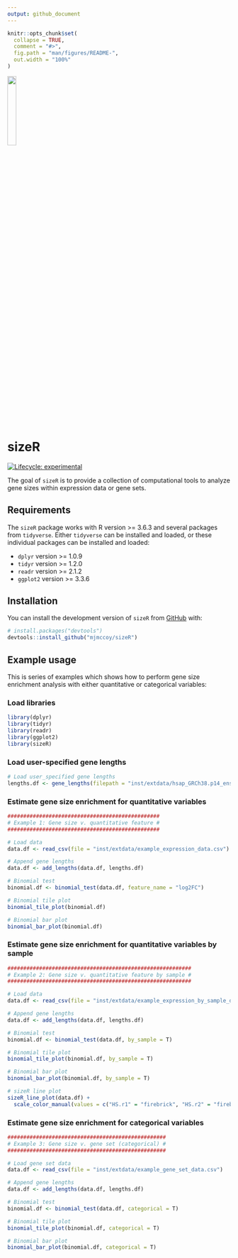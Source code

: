```yaml
---
output: github_document
---
```


<!-- README.md is generated from README.Rmd. Please edit that file -->

```r
knitr::opts_chunk$set(
  collapse = TRUE,
  comment = "#>",
  fig.path = "man/figures/README-",
  out.width = "100%"
)
```

<img src="man/figures/README-sizeR_logo.svg" width="20%" />

# sizeR

<!-- badges: start -->
[![Lifecycle: experimental](https://img.shields.io/badge/lifecycle-experimental-orange.svg)](https://lifecycle.r-lib.org/articles/stages.html#experimental)
<!-- badges: end -->

The goal of `sizeR` is to provide a collection of computational tools to analyze gene sizes within expression data or gene sets.

## Requirements

The `sizeR` package works with R version >= 3.6.3 and several packages from `tidyverse`. Either `tidyverse` can be installed and loaded, or these individual packages can be installed and loaded:

* `dplyr` version >= 1.0.9
* `tidyr` version >= 1.2.0
* `readr` version >= 2.1.2
* `ggplot2` version >= 3.3.6

## Installation

You can install the development version of `sizeR` from [GitHub](https://github.com/) with:

``` r
# install.packages("devtools")
devtools::install_github("mjmccoy/sizeR")
```

## Example usage

This is series of examples which shows how to perform gene size enrichment analysis with either quantitative or categorical variables:

### Load libraries
```r
library(dplyr)
library(tidyr)
library(readr)
library(ggplot2)
library(sizeR)
```

### Load user-specified gene lengths
```r
# Load user_specified gene lengths
lengths.df <- gene_lengths(filepath = "inst/extdata/hsap_GRCh38.p14_ensembl_release_110_gene_lengths.txt")
```

### Estimate gene size enrichment for quantitative variables
```r
################################################
# Example 1: Gene size v. quantitative feature #
################################################

# Load data
data.df <- read_csv(file = "inst/extdata/example_expression_data.csv")

# Append gene lengths
data.df <- add_lengths(data.df, lengths.df)

# Binomial test
binomial.df <- binomial_test(data.df, feature_name = "log2FC")

# Binomial tile plot
binomial_tile_plot(binomial.df)
```

```r
# Binomial bar plot
binomial_bar_plot(binomial.df)
```

### Estimate gene size enrichment for quantitative variables by sample
```r
##########################################################
# Example 2: Gene size v. quantitative feature by sample #
##########################################################

# Load data
data.df <- read_csv(file = "inst/extdata/example_expression_by_sample_data.csv")

# Append gene lengths
data.df <- add_lengths(data.df, lengths.df)

# Binomial test
binomial.df <- binomial_test(data.df, by_sample = T)

# Binomial tile plot
binomial_tile_plot(binomial.df, by_sample = T)
```

```r
# Binomial bar plot
binomial_bar_plot(binomial.df, by_sample = T)
```

```r
# sizeR line plot
sizeR_line_plot(data.df) +
  scale_color_manual(values = c("HS.r1" = "firebrick", "HS.r2" = "firebrick", "NHS.r1" = "black", "NHS.r2" = "black"))
```

### Estimate gene size enrichment for categorical variables
```r
##################################################
# Example 3: Gene size v. gene set (categorical) #
##################################################

# Load gene set data
data.df <- read_csv(file = "inst/extdata/example_gene_set_data.csv")

# Append gene lengths
data.df <- add_lengths(data.df, lengths.df)

# Binomial test
binomial.df <- binomial_test(data.df, categorical = T)

# Binomial tile plot
binomial_tile_plot(binomial.df, categorical = T)
```

```r
# Binomial bar plot
binomial_bar_plot(binomial.df, categorical = T)
```

